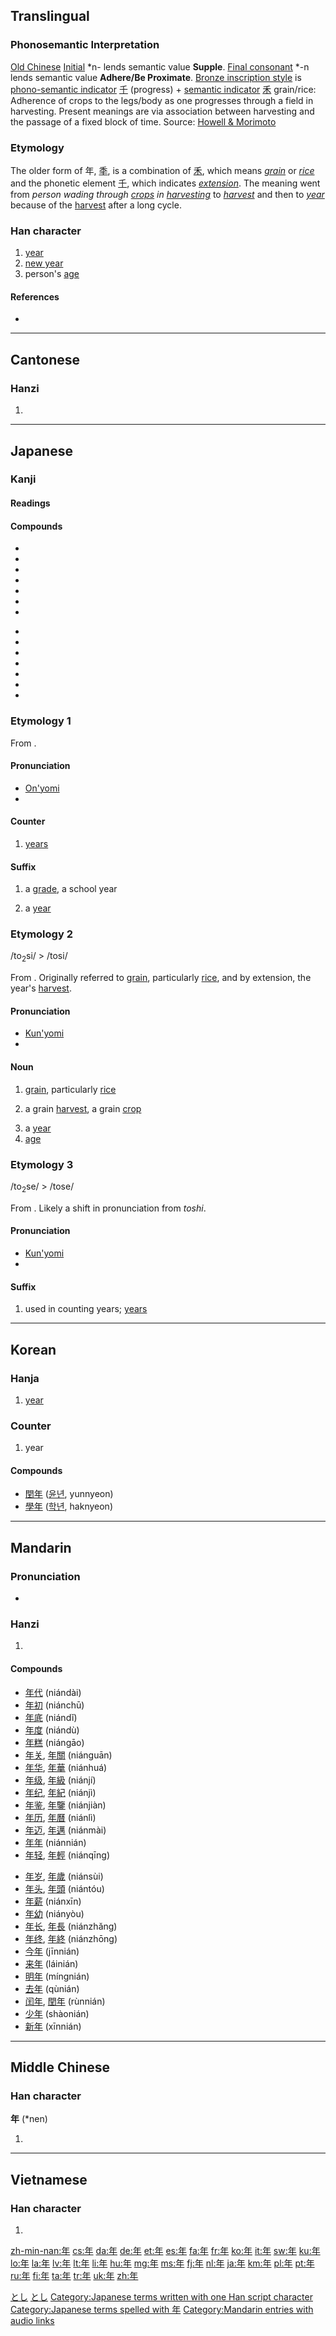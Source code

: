 {{also|秊|ヰ|𡕒}}
==Translingual==
{{stroke order|type=animate}}
{{stroke order|strokes=6}}

===Phonosemantic Interpretation===

[[w:Old_Chinese|Old Chinese]] [[w:Old_Chinese_phonology#Initials|Initial]] *n- lends semantic value '''Supple'''. [[w:Old_Chinese_phonology#Tones_and_final_consonants|Final consonant]] *-n lends semantic value '''Adhere/Be Proximate'''. [[w:Chinese_bronze_inscriptions|Bronze inscription style]] is [[w:Chinese_character_classification#Phono-semantic_compound_characters|phono-semantic indicator]] [[千]] (progress) + [[w:Radical_(Chinese_character)#Semantic_elements|semantic indicator]] [[禾]] grain/rice: Adherence of crops to the legs/body as one progresses through a field in harvesting. Present meanings are via association between harvesting and the passage of a fixed block of time. Source: [http://www.kanjinetworks.com/eng/kanji-dictionary/online-kanji-etymology-dictionary.cfm?kanji_id=NAN09 Howell & Morimoto]

===Etymology===
The older form of 年, [[秊]], is a combination of [[禾]], which means ''[[grain]]'' or ''[[rice]]'' and the phonetic element [[千]], which indicates ''[[extension]]''. The meaning went from ''person wading through [[crops]] in [[harvesting]]'' to ''[[harvest]]'' and then to ''[[year]]'' because of the [[harvest]] after a long cycle.

===Han character===
{{Han char|rn=51|rad=干|as=03|sn=6|four=8050<sub>0</sub>|canj=人手 (OQ)}}

# [[year]]
# [[New Year|new year]]
# person's [[age]]

====References====
* {{Han ref|kx=0340.010|dkj=09168|dj=0648.020|hdz=10037.060|uh=5E74|ud=24180|bh=A67E|bd=42622}}

----

==Cantonese==

===Hanzi===
{{yue-hanzi|jyut=|y=nin4}}

# {{defn|lang=yue|sort=干03}}

----

==Japanese==

===Kanji===
{{ja-kanji|grade=1|rs=干03}}

====Readings====
{{ja-readings
|goon=[[ねん]] (nen)
|kanon=[[でん]] (den) {{qualifier|non-[[w:Jōyō kanji|Jōyō]] reading}}
|kun=[[とし]] (toshi), [[とせ]] (tose)
}}

====Compounds====
{{top2}}
* {{ja-l|年月日|ねんがっぴ|nengappi}}
* {{ja-l|年号|ねんごう|nengō}}
* {{ja-l|年次|ねんじ|nenji}}
* {{ja-l|年数|ねんすう|nensū}}
* {{ja-l|年度|ねんど|nendo}}
* {{ja-l|年輪|ねんりん|nenrin}}
* {{ja-l|年齢|ねんれい|nenrei}}
{{mid2}}
* {{ja-l|閏年|うるうどし|urūdoshi}}
* {{ja-l|学年|がくねん|gakunen}}
* {{ja-l|元年|がんねん|gannen}}
* {{ja-l|去年|きょねん|kyonen}}
* {{ja-l|今年|ことし|kotoshi}}
* {{ja-l|新年|しんねん|shinnen}}
* {{ja-l|来年|らいねん|rainen}}
{{bottom}}

===Etymology 1===
From {{etyl|zhx|ja|sort=ねん}} {{term|sc=Hani|年}}.

====Pronunciation====
* [[音読み|On'yomi]]
* {{IPA|lang=ja|[ne̞ɴ]}}

====Counter====
{{ja-pos|k|counter|hira=ねん|rom=-nen}}

# [[year]]s

====Suffix====
{{ja-pos|k|suffix|hira=ねん|rom=-nen}}

# a [[grade]], a school year
#: {{usex|lang=ja|[[彼]]は[[中学]]２'''年'''[[だ]]。|tr=かれはちゅうがくに'''ねん'''だ。<br/>''kare wa chūgaku ni '''nen''' da.''|t=He's in the second '''grade''' in junior high school.}}
# a [[year]]
#: {{usex|lang=ja|２００８'''年'''に[[橋]]を建設し始めるようだ。|tr=にせんはち'''ねん'''にはしをけんせつしはじめるようだ。<br/>''ni sen hachi '''nen''' ni hashi o kensetsushi hajimeru yōda.''|t=They seem to be going to start constructing the bridge in (the '''year''') 2008.}}

===Etymology 2===
<span class="IPA">/to<sub>2</sub>si/ > /tosi/</span>

From {{etyl|ojp|ja|sort=とし}}.  Originally referred to [[grain]], particularly [[rice]], and by extension, the year's [[harvest]].

====Pronunciation====
* [[訓読み|Kun'yomi]]
* {{IPA|lang=ja|[to̞ɕi]}}

====Noun====
{{ja-noun|k|hira=とし|rom=toshi}}

# {{context|lang=ja|sort=とし|obsolete}} [[grain]], particularly [[rice]]
# {{context|lang=ja|sort=とし|obsolete}} a grain [[harvest]], a grain [[crop]]
# a [[year]]
# [[age]]

===Etymology 3===
<span class="IPA">/to<sub>2</sub>se/ > /tose/</span>

From {{etyl|ojp|ja|sort=とし}}.  Likely a shift in pronunciation from ''toshi''.

====Pronunciation====
* [[訓読み|Kun'yomi]]
* {{IPA|lang=ja|[to̞se̞]}}

====Suffix====
{{ja-pos|k|suffix|hira=とせ|rom=-tose}}

# used in counting years; [[year|years]]

[[Category:ja:Time|とし]]
[[Category:1000 Japanese basic words|とし]]
[[Category:Japanese terms written with one Han script character]]
[[Category:Japanese terms spelled with 年]]
----

==Korean==

===Hanja===
{{ko-hanja|hangeul=[[년]]([[연]])|rv=nyeon(yeon)|mr=nyŏn(yŏn)|y=nyen(<sup>n</sup>yen)|eumhun=해|ehrv=hae|ehmr=hae|ehy=hay}}

# [[year]]

===Counter===
{{Kore|年}}{{attention|ko|may need inflection template}}

# year

====Compounds====
* [[閏年]] ([[윤년]], yunnyeon)
* [[學年]] ([[학년]], haknyeon)

----

==Mandarin==

===Pronunciation===
* {{audio|zh-nián.ogg|audio}}

===Hanzi===
{{cmn-hanzi|pin=[[nián]] ([[nian2]])|wg=nien<sup>2</sup>}}

# {{defn|lang=cmn|sort=干03}}

====Compounds====
{{top2}}
* [[年代]] (niándài)
* [[年初]] (niánchū)
* [[年底]] (niándĭ)
* [[年度]] (niándù)
* [[年糕]] (niángāo)
* [[年关]], [[年關]] (niánguān)
* [[年华]], [[年華]] (niánhuá)
* [[年级]], [[年級]] (niánjí)
* [[年纪]], [[年紀]] (niánjì)
* [[年鉴]], [[年鑒]] (niánjiàn)
* [[年历]], [[年曆]] (niánlì)
* [[年迈]], [[年邁]] (niánmài)
* [[年年]] (niánnián)
* [[年轻]], [[年輕]] (niánqīng)
{{mid2}}
* [[年岁]], [[年歲]] (niánsùi)
* [[年头]], [[年頭]] (niántóu)
* [[年薪]] (niánxīn)
* [[年幼]] (niányòu)
* [[年长]], [[年長]] (niánzhăng)
* [[年终]], [[年終]] (niánzhōng)
* [[今年]] (jīnnián)
* [[来年]] (láinián)
* [[明年]] (míngnián)
* [[去年]] (qùnián)
* [[闰年]], [[閏年]] (rùnnián)
* [[少年]] (shàonián)
* [[新年]] (xīnnián)
{{bottom}}

[[Category:Mandarin entries with audio links]]

----

==Middle Chinese==

===Han character===
'''年''' (*nen)<!--note: asterisk indicates that this character appears more than four times in the Tang Dynasty corpus of literature-->

# {{defn|ltc}}

----

==Vietnamese==

===Han character===
{{vi-hantu|[[niên]], [[nên]], [[năm]]|rs=干03}}

# {{defn|lang=vi|sort=干03}}

[[zh-min-nan:年]]
[[cs:年]]
[[da:年]]
[[de:年]]
[[et:年]]
[[es:年]]
[[fa:年]]
[[fr:年]]
[[ko:年]]
[[it:年]]
[[sw:年]]
[[ku:年]]
[[lo:年]]
[[la:年]]
[[lv:年]]
[[lt:年]]
[[li:年]]
[[hu:年]]
[[mg:年]]
[[ms:年]]
[[fj:年]]
[[nl:年]]
[[ja:年]]
[[km:年]]
[[pl:年]]
[[pt:年]]
[[ru:年]]
[[fi:年]]
[[ta:年]]
[[tr:年]]
[[uk:年]]
[[zh:年]]